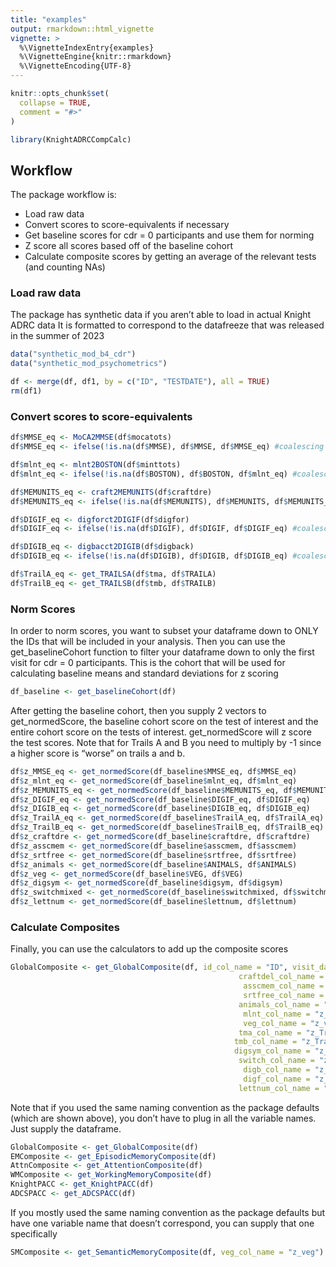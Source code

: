 ```yaml
---
title: "examples"
output: rmarkdown::html_vignette
vignette: >
  %\VignetteIndexEntry{examples}
  %\VignetteEngine{knitr::rmarkdown}
  %\VignetteEncoding{UTF-8}
---
```


```r
knitr::opts_chunk$set(
  collapse = TRUE,
  comment = "#>"
)
```

```r
library(KnightADRCCompCalc)
```
## Workflow

The package workflow is:

 * Load raw data
 * Convert scores to score-equivalents if necessary
 * Get baseline scores for cdr = 0 participants and use them for norming
 * Z score all scores based off of the baseline cohort
 * Calculate composite scores by getting an average of the relevant tests (and counting NAs)
 
### Load raw data

The package has synthetic data if you aren't able to load in actual Knight ADRC data
It is formatted to correspond to the datafreeze that was released in the summer of 2023

```r
data("synthetic_mod_b4_cdr")
data("synthetic_mod_psychometrics")

df <- merge(df, df1, by = c("ID", "TESTDATE"), all = TRUE)
rm(df1)

```

### Convert scores to score-equivalents

```r
df$MMSE_eq <- MoCA2MMSE(df$mocatots)
df$MMSE_eq <- ifelse(!is.na(df$MMSE), df$MMSE, df$MMSE_eq) #coalescing and preferentially keeping non-converted score if available

df$mlnt_eq <- mlnt2BOSTON(df$minttots)
df$mlnt_eq <- ifelse(!is.na(df$BOSTON), df$BOSTON, df$mlnt_eq) #coalescing and preferentially keeping non-converted score if available

df$MEMUNITS_eq <- craft2MEMUNITS(df$craftdre)
df$MEMUNITS_eq <- ifelse(!is.na(df$MEMUNITS), df$MEMUNITS, df$MEMUNITS_eq) #coalescing and preferentially keeping non-converted score if available

df$DIGIF_eq <- digforct2DIGIF(df$digfor)
df$DIGIF_eq <- ifelse(!is.na(df$DIGIF), df$DIGIF, df$DIGIF_eq) #coalescing and preferentially keeping non-converted score if available

df$DIGIB_eq <- digbacct2DIGIB(df$digback)
df$DIGIB_eq <- ifelse(!is.na(df$DIGIB), df$DIGIB, df$DIGIB_eq) #coalescing and preferentially keeping non-converted score if available 

df$TrailA_eq <- get_TRAILSA(df$tma, df$TRAILA)
df$TrailB_eq <- get_TRAILSB(df$tmb, df$TRAILB)
```

### Norm Scores

In order to norm scores, you want to subset your dataframe down to ONLY the IDs that will be included in your analysis. Then you can use the get_baselineCohort function to filter your dataframe down to only the first visit for cdr = 0 participants. This is the cohort that will be used for calculating baseline means and standard deviations for z scoring

```r
df_baseline <- get_baselineCohort(df)

```

After getting the baseline cohort, then you supply 2 vectors to get_normedScore, the baseline cohort score on the test of interest and the entire cohort score on the tests of interest. get_normedScore will z score the test scores. Note that for Trails A and B you need to multiply by -1 since a higher score is "worse" on trails a and b.

```r
df$z_MMSE_eq <- get_normedScore(df_baseline$MMSE_eq, df$MMSE_eq)
df$z_mlnt_eq <- get_normedScore(df_baseline$mlnt_eq, df$mlnt_eq)
df$z_MEMUNITS_eq <- get_normedScore(df_baseline$MEMUNITS_eq, df$MEMUNITS_eq)
df$z_DIGIF_eq <- get_normedScore(df_baseline$DIGIF_eq, df$DIGIF_eq)
df$z_DIGIB_eq <- get_normedScore(df_baseline$DIGIB_eq, df$DIGIB_eq)
df$z_TrailA_eq <- get_normedScore(df_baseline$TrailA_eq, df$TrailA_eq) * -1 #REVERSE THE ORDER
df$z_TrailB_eq <- get_normedScore(df_baseline$TrailB_eq, df$TrailB_eq) * -1 #REVERSE THE ORDER
df$z_craftdre <- get_normedScore(df_baseline$craftdre, df$craftdre)
df$z_asscmem <- get_normedScore(df_baseline$asscmem, df$asscmem)
df$z_srtfree <- get_normedScore(df_baseline$srtfree, df$srtfree)
df$z_animals <- get_normedScore(df_baseline$ANIMALS, df$ANIMALS)
df$z_veg <- get_normedScore(df_baseline$VEG, df$VEG)
df$z_digsym <- get_normedScore(df_baseline$digsym, df$digsym)
df$z_switchmixed <- get_normedScore(df_baseline$switchmixed, df$switchmixed)
df$z_lettnum <- get_normedScore(df_baseline$lettnum, df$lettnum)

```

### Calculate Composites

Finally, you can use the calculators to add up the composite scores

```r
GlobalComposite <- get_GlobalComposite(df, id_col_name = "ID", visit_date_col_name = "TESTDATE",
                                                   craftdel_col_name = "z_craftdre", 
                                                    asscmem_col_name = "z_asscmem", 
                                                    srtfree_col_name = "z_srtfree",
                                                   animals_col_name = "z_animals", 
                                                    mlnt_col_name = "z_mlnt_eq", 
                                                    veg_col_name = "z_veg",
                                                   tma_col_name = "z_TrailA_eq", 
                                                  tmb_col_name = "z_TrailB_eq", 
                                                  digsym_col_name = "z_digsym",
                                                   switch_col_name = "z_switchmixed", 
                                                    digb_col_name = "z_DIGIB_eq", 
                                                    digf_col_name = "z_DIGIF_eq",
                                                   lettnum_col_name = "z_lettnum")
```

Note that if you used the same naming convention as the package defaults (which are shown above), you don't have to plug in all the variable names. Just supply the dataframe.

```r
GlobalComposite <- get_GlobalComposite(df) 
EMComposite <- get_EpisodicMemoryComposite(df)
AttnComposite <- get_AttentionComposite(df)
WMComposite <- get_WorkingMemoryComposite(df)
KnightPACC <- get_KnightPACC(df)
ADCSPACC <- get_ADCSPACC(df)
```

If you mostly used the same naming convention as the package defaults but have one variable name that doesn't correspond, you can supply that one specifically

```r
SMComposite <- get_SemanticMemoryComposite(df, veg_col_name = "z_veg") 
```


